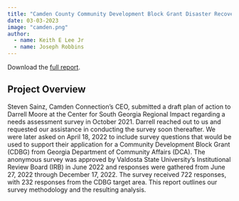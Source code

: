 ```yaml
---
title: "Camden County Community Development Block Grant Disaster Recovery (CDBG-DR) Study"
date: 03-03-2023
image: "camden.png"
author: 
  - name: Keith E Lee Jr
  - name: Joseph Robbins
---
```


Download the [full report](camden.pdf).

## Project Overview

Steven Sainz, Camden Connection's CEO, submitted a draft plan of action to Darrell Moore at the Center for South Georgia Regional Impact regarding a needs assessment survey in October 2021. Darrell reached out to us and requested our assistance in conducting the survey soon thereafter. We were later asked on April 18, 2022 to include survey questions that would be used to support their application for a Community Development Block Grant (CDBG) from Georgia Department of Community Affairs (DCA). The anonymous survey was approved by Valdosta State University's Institutional Review Board (IRB) in June 2022 and responses were gathered from June 27, 2022 through December 17, 2022. The survey received 722 responses, with 232 responses from the CDBG target area. This report outlines our survey methodology and the resulting analysis.